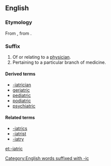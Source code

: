==English==

===Etymology===
From {{etyl|grc|en}} {{m|grc|sc=polytonic|ιατρικός|ἰᾱτρικός|medical}}, from {{suffix|sc=polytonic|ἰατρός|t1=doctor|ικός|t2={{m|en|-ic}}|lang=grc|nocat=1}}.

===Suffix===
{{en-suffix}}

# Of or relating to a [[physician]].
# Pertaining to a particular branch of medicine.

====Derived terms====
* [[-iatrician]]
* [[geriatric]]
* [[pediatric]]
* [[podiatric]]
* [[psychiatric]]

====Related terms====
* [[-iatrics]]
* [[-iatrist]]
* [[-iatry]]

[[et:-iatric]]
[[Category:English words suffixed with -ic]]